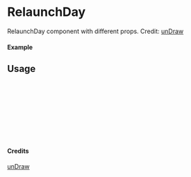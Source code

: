 
<Meta of={RelaunchDay} title="unDraw/RelaunchDay" />

# RelaunchDay

RelaunchDay component with different props.
Credit: [unDraw](https://undraw.co/illustrations)

#### Example

<Canvas of={RelaunchDay.Primary} />

## Usage

```ts
import { RelaunchDay } from "yadl-ui";

const Example = () => {
  return (
      <RelaunchDay />
  );
};

export default Example;
```

#### Credits
[unDraw](https://undraw.co/illustrations)
